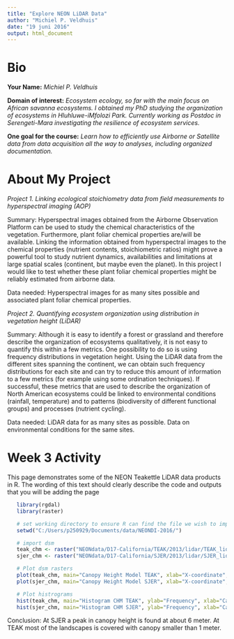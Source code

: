 ```yaml
---
title: "Explore NEON LiDAR Data"
author: "Michiel P. Veldhuis"
date: "19 juni 2016"
output: html_document
---
```


# Bio
**Your Name:** *Michiel P. Veldhuis* 

**Domain of interest:**
*Ecosystem ecology, so far with the main focus on African savanna ecosystems. I obtained my PhD studying the organization of ecosystems in Hluhluwe-iMfolozi Park. Currently working as Postdoc in Serengeti-Mara investigating the resilience of ecosystem services.*

**One goal for the course:**
*Learn how to efficiently use Airborne or Satellite data from data acquisition all the way to analyses, including organized documentation.* 

# About My Project

*Project 1. Linking ecological stoichiometry data from field measurements to hyperspectral imaging (AOP)*

Summary: Hyperspectral images obtained from the Airborne Observation Platform can be used to study the chemical characteristics of the vegetation. Furthermore, plant foliar chemical properties are/will be available. Linking the information obtained from hyperspectral images to the chemical properties (nutrient contents, stoichiometric ratios) might prove a powerful tool to study nutrient dynamics, availabilities and limitations at large spatial scales (continent, but maybe even the planet). In this project I would like to test whether these plant foliar chemical properties might be reliably estimated from airborne data. 

Data needed: Hyperspectral images for as many sites possible and associated plant foliar chemical properties.  

 
  
*Project 2. Quantifying ecosystem organization using distribution in vegetation height (LiDAR)*

Summary: Although it is easy to identify a forest or grassland and therefore describe the organization of ecosystems qualitatively, it is not easy to quantify this within a few metrics. One possibility to do so is using frequency distributions in vegetation height. Using the LiDAR data from the different sites spanning the continent, we can obtain such frequency distributions for each site and can try to reduce this amount of information to a few metrics (for example using some ordination techniques). If successful, these metrics that are used to describe the organization of North American ecosystems could be linked to environmental conditions (rainfall, temperature) and to patterns (biodiversity of different functional groups) and processes (nutrient cycling).

Data needed: LiDAR data for as many sites as possible. Data on environmental conditions for the same sites.

# Week 3 Activity 
This page demonstrates some of the NEON Teakettle LiDAR data products in R. The wording of this text should clearly describe the code and outputs that you will be adding the page

```r
   library(rgdal)
   library(raster)

   # set working directory to ensure R can find the file we wish to import
   setwd("C:/Users/p250929/Documents/data/NEONDI-2016/")

```
 
```r

   # import dsm
   teak_chm <- raster("NEONdata/D17-California/TEAK/2013/lidar/TEAK_lidarCHM.tif")
   sjer_chm <- raster("NEONdata/D17-California/SJER/2013/lidar/SJER_lidarCHM.tif")
```

```r

   # Plot dsm rasters
   plot(teak_chm, main="Canopy Height Model TEAK", xlab="X-coordinate", ylab="Y-coordinate")
   plot(sjer_chm, main="Canopy Height Model SJER", xlab="X-coordinate", ylab="Y-coordinate")

```

```r

   # Plot histrograms
   hist(teak_chm, main="Histogram CHM TEAK", ylab="Frequency", xlab="Canopy height", breaks=seq(0,56,by=1), maxpixels=100000, xlim=c(0,20))       
   hist(sjer_chm, main="Histogram CHM SJER", ylab="Frequency", xlab="Canopy height", breaks=seq(0,56,by=1), maxpixels=100000, xlim=c(0,20))

```

Conclusion: 
At SJER a peak in canopy height is found at about 6 meter. At TEAK most of the landscapes is covered with canopy smaller than 1 meter.

